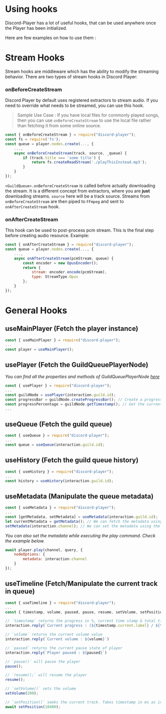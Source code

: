 # Using hooks

Discord-Player has a lot of useful hooks, that can be used anywhere once the Player has been initialized.

Here are few examples on how to use them :

# Stream Hooks

Stream hooks are middleware which has the ability to modify the streaming behavior. There are two types of stream hooks in Discord Player:

### onBeforeCreateStream

Discord Player by default uses registered extractors to stream audio. If you need to override what needs to be streamed, you can use this hook.

> Sample Use Case : If you have local files for commonly played songs, then you can use `onBeforeCreateStream` to use the local file rather than fetching it from some online source.

```js
const { onBeforeCreateStream } = require("discord-player");
const fs = require('fs');
const queue = player.nodes.create(..., {
    ...,
    async onBeforeCreateStream(track, source, _queue) {
        if (track.title === 'some title') {
            return fs.createReadStream('./playThisInstead.mp3');
        }
    }
});
```

`<GuildQueue>.onBeforeCreateStream` is called before actually downloading the stream. It is a different concept from extractors, where you are **just** downloading
streams. `source` here will be a track source. Streams from `onBeforeCreateStream` are then piped to `FFmpeg` and sent to `onAfterCreateStream` hook.

### onAfterCreateStream

This hook can be used to post-process pcm stream. This is the final step before creating audio resource. Example:

```js
const { onAfterCreateStream } = require("discord-player");
const queue = player.nodes.create(..., {
    ...,
    async onAfterCreateStream(pcmStream, queue) {
        const encoder = new OpusEncoder();
        return {
            stream: encoder.encode(pcmStream),
            type: StreamType.Opus
        };
    }
});
```

# General Hooks

## useMainPlayer (Fetch the player instance)

```js
const { useMainPlayer } = require("discord-player");
...
const player = useMainPlayer();
```

## usePlayer (Fetch the GuildQueuePlayerNode)

_You can find all the properties and methods of GuildQueuePlayerNode [here](https://discord-player.js.org/docs/discord-player/class/GuildQueuePlayerNode)_

```js
const { usePlayer } = require("discord-player");
...
const guildNode = usePlayer(interaction.guild.id);
const progressBar = guildNode.createProgressBar(); // Create a progress bar string
const progressPercentage = guildNode.getTimestamp(); // Get the current track progress in %
...
```

## useQueue (Fetch the guild queue)

```js
const { useQueue } = require("discord-player");
...
const queue = useQueue(interaction.guild.id);
```

## useHistory (Fetch the guild queue history)

```js
const { useHistory } = require("discord-player");
...
const history = useHistory(interaction.guild.id);
```

## useMetadata (Manipulate the queue metadata)

```js
const { useMetadata } = require("discord-player");
...
const [getMetadata, setMetadata] = useMetadata(interaction.guild.id);
let currentMetadata = getMetadata(); // We can fetch the metadata using the getter
setMetadata(interaction.channel); // We can set the metadata using the setter
```

_You can also set the metadata while executing the play command. Check the example below._

```js
await player.play(channel, query, {
    nodeOptions: {
        metadata: interaction.channel
    }
});
```

## useTimeline (Fetch/Manipulate the current track in queue)

```js
const { useTimeline } = require("discord-player");
...
const { timestamp, volume, paused, pause, resume, setVolume, setPosition, track } = useTimeline(interaction.guildId);

// `timestamp` returns the progress in %, current time stamp & total time stamp in both mins:secs / ms
interaction.reply(`Current progress : (${timestamp.current.label} / ${timestamp.total.label}) : ${timestamp.progress}%`)

// `volume` returns the current volume value
interaction.reply(`Current volume : ${volume}`)

// `paused` returns the current pause state of player
interaction.reply(`Player paused : ${paused}`)

// `pause()` will pause the player
pause();

// `resume();` will resume the player
resume();

// `setVolume()` sets the volume
setVolume(200);

// `setPosition()` seeks the current track. Takes timestamp in ms as input.
await setPosition(18400);
```
